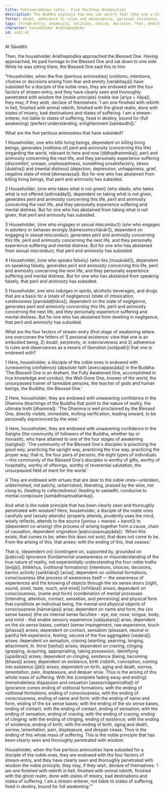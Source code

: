 ```yaml
---
title: Pañcaverabhaya sutta - Five Perilous Animosities
description: The Buddha explains how one can verify that they are a stream-enterer by reflecting on the five perilous animosities, the four factors of stream-entry, and clearly seeing with wisdom the noble principle of dependent co-arising.
fetter: doubt, adherence to rules and observances, personal existence, ignorance
tags: stream-entry, animosity, volition, choice, decision, fear, enmity, suffering, stream-enterer, full awakening, Buddha, Dhamma, Sangha, community, dependent co-arising, dependent origination, ignorance, volitional formations, consciousness, name and form, six sense bases, contact, sensation, feeling, craving, clinging, existence, birth, aging and death, sorrow, lamentation, pain, displeasure, despair, mental distress, collectedness, samadhi, mental composure, wisdom
character: householder Anāthapiṇḍika
id: sn12.41
---
```


At Sāvatthi.

Then, the householder Anāthapiṇḍika approached the Blessed One. Having approached, he paid homage to the Blessed One and sat down to one side. While he was sitting there, the Blessed One said this to him:

"Householder, when the five \{perilous animosities} (volitions, intentions, choices or decisions arising from fear and enmity [verabhaya]) have subsided for a disciple of the noble ones, they are endowed with the four factors of stream-entry, and they have clearly seen and thoroughly penetrated with wisdom the \{noble principle} (noble law [ariya + ñāya]), they may, if they wish, declare of themselves: 'I am one finished with rebirth in hell, finished with animal rebirth, finished with the ghost realm, done with states of misery, bad destinations and states of suffering. I am a stream-enterer, not liable to states of suffering, fixed in destiny, bound for \{full awakening} (perfect understanding, enlightenment [sambodhi]).'

What are the five perilous animosities that have subsided?

1 Householder, one who kills living beings, dependent on killing living beings, generates [volitions of] peril and animosity \{concerning this life} (regarding the world, relevant to here and now [diṭṭhadhammika]), peril and animosity concerning the next life, and they personally experience suffering (discomfort, unease, unpleasantness, something unsatisfactory, stress [dukkha]) and \{mental distress} (dejection, depression, unhappiness, grief, negative state of mind [domanassa]). But for one who has abstained from killing living beings, that peril and animosity has subsided.

2 Householder, \{one who takes what is not given} (who steals, who takes what is not offered [adinnādāyī]), dependent on taking what is not given, generates peril and animosity concerning this life, peril and animosity concerning the next life, and they personally experience suffering and mental distress. But for one who has abstained from taking what is not given, that peril and animosity has subsided.

3 Householder, \{one who engages in sexual misconduct} (one who engages in adultery or behaves wrongly [kāmesumicchācārī]), dependent on engaging in sexual misconduct, generates peril and animosity concerning this life, peril and animosity concerning the next life, and they personally experience suffering and mental distress. But for one who has abstained from sexual misconduct, that peril and animosity has subsided.

4 Householder, \{one who speaks falsely} (who lies [musāvādī]), dependent on speaking falsely, generates peril and animosity concerning this life, peril and animosity concerning the next life, and they personally experience suffering and mental distress. But for one who has abstained from speaking falsely, that peril and animosity has subsided.

5 Householder, one who indulges in spirits, alcoholic beverages, and drugs that are a basis for a \{state of negligence} (state of intoxication, carelessness [pamādaṭṭhāna]), dependent on the state of negligence, generates peril and animosity concerning this life, peril and animosity concerning the next life, and they personally experience suffering and mental distress. But for one who has abstained from dwelling in negligence, that peril and animosity has subsided.

What are the four factors of stream-entry (first stage of awakening where one overcomes the fetters of 1] personal existence: view that one is an embodied being, 2] doubt, perplexity, or indecisiveness and 3] adherence to rules and observances as a means of liberation [sotāpatti]) that one is endowed with?

1 Here, householder, a disciple of the noble ones is endowed with \{unwavering confidence} (absolute faith [aveccappasāda]) in the Buddha: 'The Blessed One is an Arahant, the Fully Awakened One, accomplished in true knowledge and conduct, the Well-Gone One, knower of the world, the unsurpassed trainer of tameable persons, the teacher of gods and human beings, the Buddha, the Blessed One.'

2 Here, householder, they are endowed with unwavering confidence in the Dhamma (teachings of the Buddha that point to the nature of reality, the ultimate truth [dhamma]): 'The Dhamma is well proclaimed by the Blessed One, directly visible, immediate, inviting verification, leading onward, to be personally experienced by the wise.'

3 Here, householder, they are endowed with unwavering confidence in the Saṅgha (the community of followers of the Buddha, whether lay or monastic, who have attained to one of the four stages of awakening [saṅgha]): 'The community of the Blessed One's disciples is practicing the good way, practicing the upright way, practicing the true way, practicing the proper way; that is, the four pairs of persons, the eight types of individuals—this community of the Blessed One's disciples is worthy of gifts, worthy of hospitality, worthy of offerings, worthy of reverential salutation, the unsurpassed field of merit for the world.'

4 They are endowed with virtues that are dear to the noble ones—unbroken, unblemished, not patchy, untarnished, liberating, praised by the wise, not clung to, \{leading to collectedness} (leading to samadhi, conducive to mental composure [samādhisaṃvattanika]).

And what is the noble principle that has been clearly seen and thoroughly penetrated with wisdom? Here, householder, a disciple of the noble ones carefully and \{wisely attends} (properly attends, prudently uses the mind, wisely reflects, attends to the source [yoniso + manasi + karoti]) to \{dependent co-arising} (the process of arising together from a cause, chain of causation, dependent origination [paṭiccasamuppāda]): 'When this exists, that comes to be; when this does not exist, that does not come to be. From the arising of this, that arises; with the ending of this, that ceases.'

That is, \{dependent on} (contingent on, supported by, grounded on [paṭicca]) ignorance (fundamental unawareness or misunderstanding of the true nature of reality, not experientially understanding the four noble truths [avijjā]), bhikkhus, \{volitional formations} (intentions, choices, decisions, karmic activity [saṅkhāra]) [arise]; dependent on volitional formations, consciousness (the process of awareness itself — the awareness of experiences and the knowing of objects through the six sense doors [sight, sound, smell, taste, touch, and mind] [viññāṇa]) arises; dependent on consciousness, \{name and form} (combination of mental processes [intending, attention, contact, sensation, and perceiving] and physical form that constitute an individual being, the mental and physical objects of consciousness [nāmarūpa]) arise; dependent on name and form, the \{six sense bases} (the six internal sense faculties - eye, ear, nose, tongue, body, and mind - that enable sensory experience [saḷāyatana]) arise; dependent on the six sense bases, contact (sense impingement, raw experience, touch [phassa]) arises; dependent on contact, sensation (pleasant, neutral or painful felt experience, feeling, second of the five aggregates [vedanā]) arises; dependent on sensation, craving (wanting, yearning, longing, attachment, lit. thirst [taṇha]) arises; dependent on craving, clinging (grasping, acquiring, appropriating, taking possession, identifying [upādāna]) arises; dependent on clinging, existence (being, becoming [bhava]) arises; dependent on existence, birth (rebirth, conception, coming into existence [jāti]) arises; dependent on birth, aging and death, sorrow, lamentation, pain, displeasure, and despair arise. Thus is the arising of this whole mass of suffering. With the \{complete fading away and ending} (remainderless dispassion and cessation [asesavirāganirodha]) of ignorance comes ending of volitional formations; with the ending of volitional formations, ending of consciousness; with the ending of consciousness, ending of name and form; with the ending of name and form, ending of the six sense bases; with the ending of the six sense bases, ending of contact; with the ending of contact, ending of sensation; with the ending of sensation, ending of craving; with the ending of craving, ending of clinging; with the ending of clinging, ending of existence; with the ending of existence, ending of birth; with the ending of birth, aging and death, sorrow, lamentation, pain, displeasure, and despair cease. Thus is the ending of this whole mass of suffering. This is the noble principle that has been clearly seen and thoroughly penetrated with wisdom.

Householder, when the five perilous animosities have subsided for a disciple of the noble ones, they are endowed with the four factors of stream-entry, and they have clearly seen and thoroughly penetrated with wisdom the noble principle, they may, if they wish, declare of themselves: 'I am one finished with rebirth in hell, finished with animal rebirth, finished with the ghost realm, done with states of misery, bad destinations and states of suffering. I am a stream-enterer, not liable to states of suffering, fixed in destiny, bound for full awakening.'"